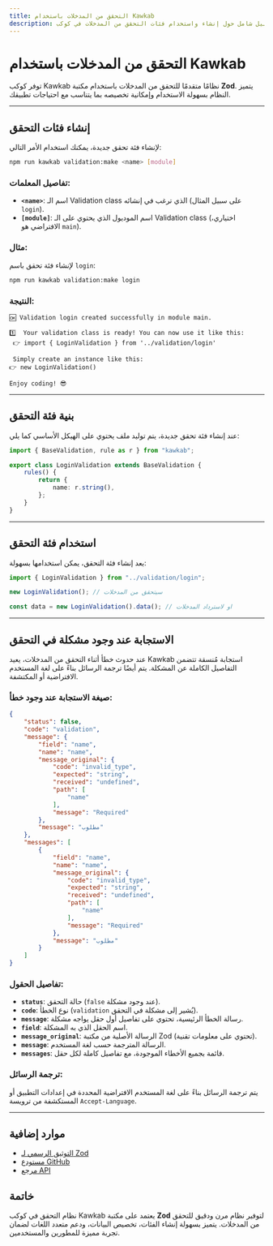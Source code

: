 ```yaml
---
title: التحقق من المدخلات باستخدام Kawkab
description: دليل شامل حول إنشاء واستخدام فئات التحقق من المدخلات في كوكب Kawkab باستخدام قواعد Zod.
---
```


# التحقق من المدخلات باستخدام Kawkab

توفر كوكب Kawkab نظامًا متقدمًا للتحقق من المدخلات باستخدام مكتبة **Zod**. يتميز النظام بسهولة الاستخدام وإمكانية تخصيصه بما يتناسب مع احتياجات تطبيقك.

---

## **إنشاء فئات التحقق**

لإنشاء فئة تحقق جديدة، يمكنك استخدام الأمر التالي:

```bash
npm run kawkab validation:make <name> [module]
```

### **تفاصيل المعلمات:**

- **`<name>`**: اسم الـ Validation class الذي ترغب في إنشائه (على سبيل المثال `login`).
- **`[module]`**: اسم الموديول الذي يحتوي على الـ Validation class (اختياري، الافتراضي هو `main`).

### **مثال:**

لإنشاء فئة تحقق باسم `login`:

```bash
npm run kawkab validation:make login
```

### **النتيجة:**

```
🆗 Validation login created successfully in module main.

1️⃣  Your validation class is ready! You can now use it like this:
 👉 import { LoginValidation } from '../validation/login'

 Simply create an instance like this:
👉 new LoginValidation()

Enjoy coding! 😎
```

---

## **بنية فئة التحقق**

عند إنشاء فئة تحقق جديدة، يتم توليد ملف يحتوي على الهيكل الأساسي كما يلي:

```ts
import { BaseValidation, rule as r } from "kawkab";

export class LoginValidation extends BaseValidation {
    rules() {
        return {
            name: r.string(),
        };
    }
}
```

---

## **استخدام فئة التحقق**

بعد إنشاء فئة التحقق، يمكن استخدامها بسهولة:

```ts
import { LoginValidation } from "../validation/login";

new LoginValidation(); // سيتحقق من المدخلات

const data = new LoginValidation().data(); // او لاسترداد المدخلات
```

---

## **الاستجابة عند وجود مشكلة في التحقق**

عند حدوث خطأ أثناء التحقق من المدخلات، يعيد Kawkab استجابة مُنسقة تتضمن التفاصيل الكاملة عن المشكلة. يتم أيضًا ترجمة الرسائل بناءً على لغة المستخدم الافتراضية أو المكتشفة.

### **صيغة الاستجابة عند وجود خطأ:**

```json
{
    "status": false,
    "code": "validation",
    "message": {
        "field": "name",
        "name": "name",
        "message_original": {
            "code": "invalid_type",
            "expected": "string",
            "received": "undefined",
            "path": [
                "name"
            ],
            "message": "Required"
        },
        "message": "مطلوب"
    },
    "messages": [
        {
            "field": "name",
            "name": "name",
            "message_original": {
                "code": "invalid_type",
                "expected": "string",
                "received": "undefined",
                "path": [
                    "name"
                ],
                "message": "Required"
            },
            "message": "مطلوب"
        }
    ]
}
```

### **تفاصيل الحقول:**

- **`status`**: حالة التحقق (`false` عند وجود مشكلة).  
- **`code`**: نوع الخطأ (`validation` يُشير إلى مشكلة في التحقق).  
- **`message`**: رسالة الخطأ الرئيسية، تحتوي على تفاصيل أول حقل يواجه مشكلة.  
- **`field`**: اسم الحقل الذي به المشكلة.  
- **`message_original`**: الرسالة الأصلية من مكتبة Zod (تحتوي على معلومات تقنية).  
- **`message`**: الرسالة المترجمة حسب لغة المستخدم.  
- **`messages`**: قائمة بجميع الأخطاء الموجودة، مع تفاصيل كاملة لكل حقل.

### **ترجمة الرسائل:**

يتم ترجمة الرسائل بناءً على لغة المستخدم الافتراضية المحددة في إعدادات التطبيق أو المستكشفة من ترويسة `Accept-Language`. 

---

## موارد إضافية

- [التوثيق الرسمي لـ Zod](https://zod.dev/)
- [مستودع GitHub](https://github.com/colinhacks/zod)
- [مرجع API](https://zod.dev/api/)


## **خاتمة**

نظام التحقق في كوكب Kawkab يعتمد على مكتبة **Zod** لتوفير نظام مرن ودقيق للتحقق من المدخلات. يتميز بسهولة إنشاء الفئات، تخصيص البيانات، ودعم متعدد اللغات لضمان تجربة مميزة للمطورين والمستخدمين.
